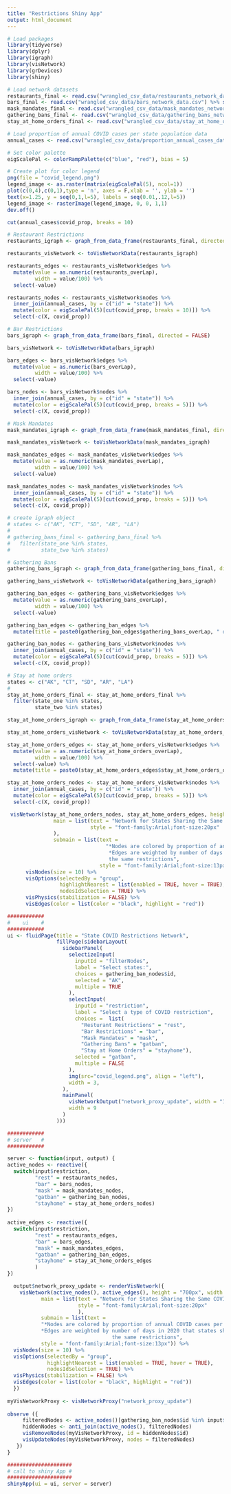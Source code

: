 ```yaml
---
title: "Restrictions Shiny App"
output: html_document
---
```


```r
# Load packages
library(tidyverse)
library(dplyr)
library(igraph)
library(visNetwork)
library(grDevices)
library(shiny)
```

```r
# Load network datasets
restaurants_final <- read.csv("wrangled_csv_data/restaurants_network_data.csv") %>% select(-X)
bars_final <- read.csv("wrangled_csv_data/bars_network_data.csv") %>% select(-X)
mask_mandates_final <- read.csv("wrangled_csv_data/mask_mandates_network_data.csv") %>% select(-X)
gathering_bans_final <- read.csv("wrangled_csv_data/gathering_bans_network_data.csv") %>% select(-X)
stay_at_home_orders_final <- read.csv("wrangled_csv_data/stay_at_home_orders_network_data.csv") %>% select(-X)

# Load proportion of annual COVID cases per state population data
annual_cases <- read.csv("wrangled_csv_data/proportion_annual_cases_data.csv")
```

```r
# Set color palette
eigScalePal <- colorRampPalette(c("blue", "red"), bias = 5)

# Create plot for color legend
png(file = "covid_legend.png")
legend_image <- as.raster(matrix(eigScalePal(5), ncol=1))
plot(c(0,4),c(0,1),type = 'n', axes = F,xlab = '', ylab = '')
text(x=1.25, y = seq(0,1,l=5), labels = seq(0.01,.12,l=5))
legend_image <- rasterImage(legend_image, 0, 0, 1,1)
dev.off()

cut(annual_cases$covid_prop, breaks = 10)

# Restaurant Restrictions
restaurants_igraph <- graph_from_data_frame(restaurants_final, directed = FALSE)

restaurants_visNetwork <- toVisNetworkData(restaurants_igraph)

restaurants_edges <- restaurants_visNetwork$edges %>%
  mutate(value = as.numeric(restaurants_overLap),
         width = value/100) %>%
  select(-value)

restaurants_nodes <- restaurants_visNetwork$nodes %>%
  inner_join(annual_cases, by = c("id" = "state")) %>%
  mutate(color = eigScalePal(5)[cut(covid_prop, breaks = 10)]) %>%
  select(-c(X, covid_prop)) 
```


```r
# Bar Restrictions
bars_igraph <- graph_from_data_frame(bars_final, directed = FALSE)

bars_visNetwork <- toVisNetworkData(bars_igraph)

bars_edges <- bars_visNetwork$edges %>%
  mutate(value = as.numeric(bars_overLap),
         width = value/100) %>%
  select(-value)

bars_nodes <- bars_visNetwork$nodes %>%
  inner_join(annual_cases, by = c("id" = "state")) %>%
  mutate(color = eigScalePal(5)[cut(covid_prop, breaks = 5)]) %>%
  select(-c(X, covid_prop))
```


```r
# Mask Mandates
mask_mandates_igraph <- graph_from_data_frame(mask_mandates_final, directed = FALSE)

mask_mandates_visNetwork <- toVisNetworkData(mask_mandates_igraph)

mask_mandates_edges <- mask_mandates_visNetwork$edges %>%
  mutate(value = as.numeric(mask_mandates_overLap),
         width = value/100) %>%
  select(-value)

mask_mandates_nodes <- mask_mandates_visNetwork$nodes %>%
  inner_join(annual_cases, by = c("id" = "state")) %>%
  mutate(color = eigScalePal(5)[cut(covid_prop, breaks = 5)]) %>%
  select(-c(X, covid_prop))
```


```r
# create igraph object
# states <- c("AK", "CT", "SD", "AR", "LA")
# 
# gathering_bans_final <- gathering_bans_final %>%
#   filter(state_one %in% states,
#          state_two %in% states) 

# Gathering Bans
gathering_bans_igraph <- graph_from_data_frame(gathering_bans_final, directed = FALSE)

gathering_bans_visNetwork <- toVisNetworkData(gathering_bans_igraph)

gathering_ban_edges <- gathering_bans_visNetwork$edges %>%
  mutate(value = as.numeric(gathering_bans_overLap),
         width = value/100) %>%
  select(-value) 

gathering_ban_edges <- gathering_ban_edges %>%
  mutate(title = paste0(gathering_ban_edges$gathering_bans_overLap, " days shared in 2020"))

gathering_ban_nodes <- gathering_bans_visNetwork$nodes %>%
  inner_join(annual_cases, by = c("id" = "state")) %>%
  mutate(color = eigScalePal(5)[cut(covid_prop, breaks = 5)]) %>%
  select(-c(X, covid_prop))
```

```r
# Stay at home orders 
states <- c("AK", "CT", "SD", "AR", "LA")
# 
stay_at_home_orders_final <- stay_at_home_orders_final %>%
  filter(state_one %in% states,
         state_two %in% states) 

stay_at_home_orders_igraph <- graph_from_data_frame(stay_at_home_orders_final, directed = FALSE)

stay_at_home_orders_visNetwork <- toVisNetworkData(stay_at_home_orders_igraph)

stay_at_home_orders_edges <- stay_at_home_orders_visNetwork$edges %>%
  mutate(value = as.numeric(stay_at_home_orders_overLap),
         width = value/100) %>%
  select(-value) %>%
  mutate(title = paste0(stay_at_home_orders_edges$stay_at_home_orders_overLap, " days shared in 2020"))

stay_at_home_orders_nodes <- stay_at_home_orders_visNetwork$nodes %>%
  inner_join(annual_cases, by = c("id" = "state")) %>%
  mutate(color = eigScalePal(5)[cut(covid_prop, breaks = 5)]) %>%
  select(-c(X, covid_prop)) 
```

```r
 visNetwork(stay_at_home_orders_nodes, stay_at_home_orders_edges, height = "700px", width = "100%", 
               main = list(text = "Network for States Sharing the Same COVID Restrictions in 2020", 
                           style = "font-family:Arial;font-size:20px"
               ),
               submain = list(text = 
                                "*Nodes are colored by proportion of annual COVID cases per state population<br>
                                 *Edges are weighted by number of days in 2020 that states shared 
                                 the same restrictions",
                              style = "font-family:Arial;font-size:13px")) %>%
      visNodes(size = 10) %>%
      visOptions(selectedBy = "group", 
                 highlightNearest = list(enabled = TRUE, hover = TRUE), 
                 nodesIdSelection = TRUE) %>%
      visPhysics(stabilization = FALSE) %>%
      visEdges(color = list(color = "black", highlight = "red")) 
```


```r
############
#    ui    #
############
ui <- fluidPage(title = "State COVID Restrictions Network",
                fillPage(sidebarLayout(
                  sidebarPanel(
                    selectizeInput(
                      inputId = "filterNodes",
                      label = "Select states:",
                      choices = gathering_ban_nodes$id,
                      selected = "AK",
                      multiple = TRUE
                    ),
                    selectInput(
                      inputId = "restriction",
                      label = "Select a type of COVID restriction",
                      choices =  list(
                        "Resturant Restrictions" = "rest",
                        "Bar Restrictions" = "bar",
                        "Mask Mandates" = "mask",
                        "Gathering Bans" = "gatban",
                        "Stay at Home Orders" = "stayhome"),
                      selected = "gatban",
                      multiple = FALSE
                    ),
                    img(src="covid_legend.png", align = "left"),
                    width = 3,
                  ),
                  mainPanel(
                    visNetworkOutput("network_proxy_update", width = "100%", height = "90vh"),
                    width = 9
                  )
                )))

############
# server   #
############

server <- function(input, output) {
active_nodes <- reactive({
  switch(input$restriction,
         "rest" = restaurants_nodes,
         "bar" = bars_nodes,
         "mask" = mask_mandates_nodes,
         "gatban" = gathering_ban_nodes,
         "stayhome" = stay_at_home_orders_nodes)
})
  
active_edges <- reactive({
  switch(input$restriction,
         "rest" = restaurants_edges,
         "bar" = bars_edges,
         "mask" = mask_mandates_edges,
         "gatban" = gathering_ban_edges,
         "stayhome" = stay_at_home_orders_edges
         )
})

  output$network_proxy_update <- renderVisNetwork({
    visNetwork(active_nodes(), active_edges(), height = "700px", width = "100%", 
           main = list(text = "Network for States Sharing the Same COVID Restrictions in 2020", 
                       style = "font-family:Arial;font-size:20px"
                       ),
           submain = list(text = 
           "*Nodes are colored by proportion of annual COVID cases per state population<br>
           *Edges are weighted by number of days in 2020 that states shared 
                                  the same restrictions",
           style = "font-family:Arial;font-size:13px")) %>%
  visNodes(size = 10) %>%
  visOptions(selectedBy = "group", 
             highlightNearest = list(enabled = TRUE, hover = TRUE), 
             nodesIdSelection = TRUE) %>%
  visPhysics(stabilization = FALSE) %>%
  visEdges(color = list(color = "black", highlight = "red")) 
  })
  
myVisNetworkProxy <- visNetworkProxy("network_proxy_update")
  
observe ({
     filteredNodes <- active_nodes()[gathering_ban_nodes$id %in% input$filterNodes, ,drop = FALSE]
     hiddenNodes <- anti_join(active_nodes(), filteredNodes)
     visRemoveNodes(myVisNetworkProxy, id = hiddenNodes$id)
     visUpdateNodes(myVisNetworkProxy, nodes = filteredNodes)
   })
}

#####################
# call to shiny App #
#####################
shinyApp(ui = ui, server = server)
```